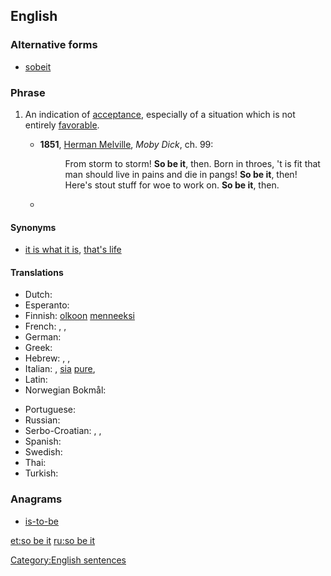 {{also|sobeit}}
==English==

===Alternative forms===
* [[sobeit]]

===Phrase===
{{head|en|phrase}}

# {{lb|en|idiomatic}} An indication of [[acceptance]], especially of a situation which is not entirely [[favorable]].
#* '''1851''', [[w:Herman Melville|Herman Melville]], ''Moby Dick'', ch. 99:
#*: From storm to storm! '''So be it''', then. Born in throes, 't is fit that man should live in pains and die in pangs! '''So be it''', then! Here's stout stuff for woe to work on. '''So be it''', then.
#* {{quote-journal|date=February 22, 2009|title=ABC This Week with George Stephanopoulos|passage=It doesn't matter which party it is. If the people choose one, a Democrat, then '''so be it'''.}}

====Synonyms====
* {{sense|indication of acceptance}} [[it is what it is]], [[that's life]]

====Translations====
{{trans-top|indication of acceptance}}
* Dutch: {{t|nl|het zij zo}}
* Esperanto: {{t|eo|estu ĝi}}
* Finnish: [[olkoon]] [[menneeksi]]
* French: {{t+|fr|soit}}, {{t+|fr|ainsi soit-il}}, {{t|fr|qu'il en soit ainsi}}
* German: {{t|de|so sei es}}
* Greek: {{t|el|ας είναι}}
* Hebrew: {{t+|he|אמן|tr=amén}}, {{t|he|ניחא|tr=nicha|sc=Hebr}}, {{t|he|מילא|tr=méyle|sc=Hebr}}
* Italian: {{t|it|transeat}}, [[sia]] [[pure]], {{t+|it|così sia}}
* Latin: {{t|la|transeat}}
* Norwegian Bokmål: {{t|nb|sånn er det bare}}
{{trans-mid}}
* Portuguese: {{t|pt|assim seja}}
* Russian: {{t+|ru|так и бы́ть}}
* Serbo-Croatian: {{t|sh|neka tako bude}}, {{t|sh|u redu}}, {{t+|sh|neka}}
* Spanish: {{t|es|así sea}}
* Swedish: {{t|sv|då så}}
* Thai: {{t|th|ทำไปเลยถ้าอยากทำ|tr=tham pai loei tha yak tham|sc=Thai}}
* Turkish: {{t|tr|öyle olsun}}
{{trans-bottom}}

===Anagrams===
* [[is-to-be#English|is-to-be]]

[[Category:English sentences]]

[[et:so be it]]
[[ru:so be it]]